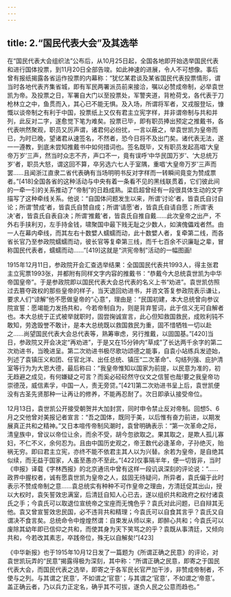 ```yaml
---
---
---
```

title: 2.“国民代表大会”及其选举
---




在“国民代表大会组织法”公布后，从10月25日起，全国各地即开始选举国民代表和进行国体投票，到11月20日全部告竣。如此神速的进展，令人不可想像。事后曾有报纸揭露各省运作投票的内幕称：“犹忆某君谈及某省国民代表投票情形，谓当时各地代表齐集省城，即有军民两署派员前来接洽，嘱以必赞成帝制，必举袁世凯为帝。及投票之日，军署自大门以至投票处，军警夹道，背枪荷戈，各代表于刀枪林立之中，鱼贯而入，其心已不能无惧。及入场，所谓将军者，又戎服登坛，慷慨以谈帝制之有利于中国，投票纸上又仅有君主立宪字样，并非谓帝制与共和并列，此反对二字，遂愈觉下笔为难矣。投票已毕，即有职员捧出预定之推戴书，各代表哄然聚观，职员又厉声谓，诸君何必纷扰，一言以蔽之，举袁世凯为皇帝而已，为时已晚，望诸君从速签名，不然者，恐今日将不及出门矣。诸代表无法，遂一一遵教，到底未尝知推戴书中如何措词也。签名既毕，又有职员发起高唱‘大皇帝万岁’三声，然当时众志不齐，声口不一，竟有误呼‘中华民国万岁’、‘大总统万岁’者，职员大怒，谓这回不算，卒另选六七人于室隅，重唱‘大皇帝万岁’三声而罢……且闻浙江直隶二省代表确有当场明明书反对字样而一转瞬间竟变为赞成票者。”[418]全国各省的这种活动与中央有着一条看不见的黑线联贯着，它们彼此间的一牵一引的关系推动了“帝制”的日趋成熟。梁启超曾经有一段很具体生动的文字描写了这种牵线关系。他说：“自国体问题发生以来，所谓‘讨论’者，皆袁氏自讨自论；所谓‘赞成’者，皆袁氏自赞自成；所谓‘请愿’者，皆袁氏自请自愿；所谓‘表决’者，皆袁氏自表自决；所谓‘推戴’者，皆袁氏自推自戴……此次皇帝之出产，不外右手挟利刃，左手持金钱，啸聚国中最下贱无耻之少数人，如演傀儡戏者然。由一人在幕内牵线，而其左右十数嬖人蠕蠕而动，此十数嬖人者，复牵第二线，而各省长官乃至参政院蠕蠕而动，彼长官等复牵第三线，而千七百余不识廉耻之辈，冒称国民代表者，蠕蠕而动……”[419]这就是“洪宪帝制”活动的一幅图画!

1915年12月11日，参政院开会汇查选举结果：全国国民代表共1993人，得主张君主立宪票1993张，并都附有同样文字内容的推戴书：“恭戴今大总统袁世凯为中华帝国皇帝”。于是参政院即以国民代表大会总代表的名义上书“劝进”。袁世凯仿照过去篡夺政权的那些皇帝的样子，当天退回劝进书，并咨文答复参政院表示谦让，要求人们“谅解”他不愿做皇帝的“心意”，理由是：“民国初建，本大总统曾向参议院宣誓：愿竭能力发扬共和，今若帝制自为，则是背弃誓词，此于信义无可自解者也。本大总统于正式被举就职时，固尝掬诚宣言，此心但知救国救民，成败利钝不敢知，劳逸毁誉不敢计，是本大总统既以救国救民为重，固不惜牺牲一切以赴之……尚望国民代表大会总代表等，熟筹审虑，另行推戴，以固国基。”[420]当日，参政院又开会决定“再劝进”，于是又在15分钟内“草成”了长达两千余字的第二次劝进书，当晚进呈。第二次劝进书极尽歌功颂德之能事，自袁小站练兵发迹始，列述了袁镇压义和团、任官北洋、出任总统、镇压“二次革命”、勾结列强、庇护清室等行为为大恩大德，最后称曰：“我皇帝惟知以国家为前提，以民意为准的，初无趋避之成见，有何嫌疑之可言？而奚必硁硁然守仪文之信誓也哉!要之我皇帝功崇德茂，威信素孚，中国一人，责无旁贷。”[421]第二次劝进书呈上后，袁世凯便没有古圣先贤那种一让再让的修养，不能再忍耐了。次日即承认接受帝位。

12月13日，袁世凯公开接受朝贺并大加封赏，同时申令禁止反对帝制。回想5、6月之交他曾对美报记者宣言：“吾之国体，既同于美，以后惟有奋力前进，以期发展真正共和之精神。”又日本喧传帝制风潮时，袁曾明确表示：“第一次革命之际，清皇族中，曾议以帝位让余，而余不受，胡今忽欲取之。果其取之，是欺人孤儿寡妇，不仁不义，余何忍为。且由中国历史观之，帝王数代必逢革命，子孙绝灭，贻祸无穷。即曰君主立宪，亦终不能不依君主其人以为兴替。余若为皇帝，是自绝其似续，而无益于国家，人虽至愚亦不至此。”[422]仅事隔半年，便一切皆非，当时《申报》译载《字林西报》的北京通讯中曾有这样一段讥讽深刻的评论说：“……政界中握权者，诚有愿袁世凯为皇帝之人，兹固无待疑问，所异者，袁氏偏于此时表示不赞成帝制之意……袁总统实有种种不可作皇帝之理由，方清廷促其出山，授以大权时，袁矢誓效忠满室，后清廷自知人心已去，遂以组织共和政府之权付诸袁氏之手；今袁氏可以取退位宣统帝之宝座而无愧色乎？袁氏对此问题，已自辩其无他。袁又曾宣誓效忠民国，必不违背共和精理；今袁氏可以自食其言乎？袁氏又自谓决不食言矣。总统命令中煌煌然谓：自束发从师以来，即醉心共和；今袁氏可以废除其幼年即已信仰之共和，而使其身为天下笑骂之的乎？袁既从事清廷，又倾向共和，今若改其素志，卒践帝位，殊无以自解矣!”[423]

《中华新报》也于1915年10月12日发了一篇题为《所谓正确之民意》的评论，对袁世凯玩弄的“民意”揭露得极为深刻，其中称：“所谓正确之民意，即寄之于国民代表大会，而国民代表之选举，即寄之于各军民长官严加干涉，非赞成帝制者，不使与之列。与其谓之‘民意’，不如谓之‘官意’；与其谓之‘官意’，不如谓之‘帝意’。盖正确云者，乃以兵力正定名，确乎其不可拔，遂负人民之公意而趋也。”
